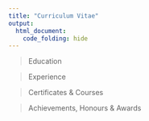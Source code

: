 ```yaml
---
title: "Curriculum Vitae"
output:
  html_document:
    code_folding: hide
---
```

>  <i class="fa fa-graduation-cap"aria-hidden="true"></i> Education


>  <i class="fa-solid fa-briefcase"aria-hidden="true"></i> Experience 


>  <i class="fa-solid fa-certificate"></i> Certificates & Courses 


>  <i class="fa-solid fa-trophy-star"></i>  Achievements, Honours & Awards






